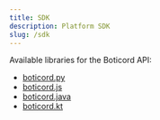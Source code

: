 ```yaml
---
title: SDK
description: Platform SDK
slug: /sdk
---
```


Available libraries for the Boticord API:
- [boticord.py](/sdk/boticordpy)
- [boticord.js](/sdk/boticord.js)
- [boticord.java](/sdk/boticordjava)
- [boticord.kt](/sdk/botikotlin)
